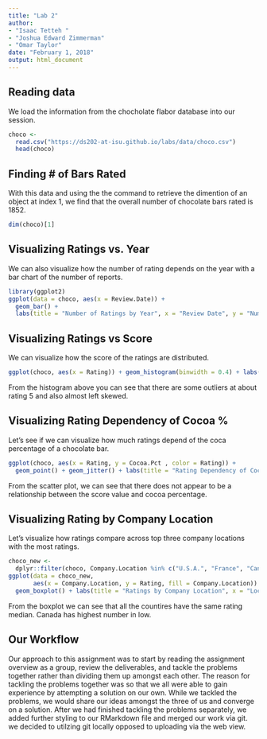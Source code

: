 ```yaml
---
title: "Lab 2"
author: 
- "Isaac Tetteh "
- "Joshua Edward Zimmerman"
- "Omar Taylor"
date: "February 1, 2018"
output: html_document
---
```


## Reading data 

We load the information from the chocholate flabor database into our session.
```r
choco <-
  read.csv("https://ds202-at-isu.github.io/labs/data/choco.csv")
  head(choco)
```

## Finding \# of Bars Rated

With this data and using the the command to retrieve the dimention of an object at index 1, we find that the overall number of chocolate bars rated is 1852.

```r
dim(choco)[1]
```

## Visualizing Ratings vs. Year

We can also visualize how the number of rating depends on the year with a bar chart of the number of reports.

```r
library(ggplot2)
ggplot(data = choco, aes(x = Review.Date)) +
  geom_bar() +
  labs(title = "Number of Ratings by Year", x = "Review Date", y = "Number of Ratings")
```

## Visualizing Ratings vs Score

We can visualize how the score of the ratings are distributed.

```r
ggplot(choco, aes(x = Rating)) + geom_histogram(binwidth = 0.4) + labs(title = "Number of Ratings by Score", x = "Score", y = "Number of Ratings")
```

From the histogram above you can see that there are some outliers at about rating 5 and also almost left skewed.

## Visualizing Rating Dependency of Cocoa %

Let's see if we can visualize how much ratings depend of the coca percentage of a chocolate bar.

```r
ggplot(choco, aes(x = Rating, y = Cocoa.Pct , color = Rating)) +
  geom_point() + geom_jitter() + labs(title = "Rating Dependency of Cocoa", x = "Score", y = "Cocoa Percentage")
```

From the scatter plot, we can see that there does not appear to be a relationship between the score value and cocoa percentage.

## Visualizing Rating by Company Location

Let's visualize how ratings compare across top three company locations with the most ratings.

```r
choco_new <-
  dplyr::filter(choco, Company.Location %in% c("U.S.A.", "France", "Canada"))
ggplot(data = choco_new,
       aes(x = Company.Location, y = Rating, fill = Company.Location)) +
  geom_boxplot() + labs(title = "Ratings by Company Location", x = "Location", y = "Score")
```

From the boxplot we can see that all the countires have the same rating median. Canada has highest number in low.

## Our Workflow
Our approach to this assignment was to start by reading the assignment overview as a group, review the deliverables, and tackle the problems together rather than dividing them up amongst each other. The reason for tackling the problems together was so that we all were able to gain experience by attempting a solution on our own. While we tackled the problems, we would share our ideas amongst the three of us and converge on a solution. After we had finished tackling the problems separately, we added further styling to our RMarkdown file and merged our work via git. we decided to utilzing git locally opposed to uploading via the web view.